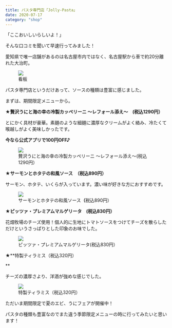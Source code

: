 ```yaml
---
title: パスタ専門店「Jolly-Pasta」
date: 2020-07-17
category: "shop"
---
```


「ここおいしいらしいよ！」

そんな口コミを聞いて早速行ってみました！

愛知県で唯一店舗があるのは名古屋市内ではなく、名古屋駅から車で約20分離れた大治町。

<figure><img src={require("./IMG_1880.jpg")} /><figcaption>看板</figcaption></figure>

パスタ専門店というだけあって、ソースの種類は豊富に感じました。

まずは、期間限定メニューから。<br/>

**★贅沢うにと海の幸の冷製カッペリーニ 〜レフォール添え〜　(税込1290円）**

とにかく具材が豪華。素麺のような細麺に濃厚なクリームがよく絡み、冷たくて喉越しがよく美味しかったです。

**今なら公式アプリで100円OFF♪**

<figure><img src={require("./IMG_1877.jpg")} /><figcaption>贅沢うにと海の幸の冷製カッペリーニ 〜レフォール添え〜(税込1290円）</figcaption></figure>

**★サーモンとホタテの和風ソース　（税込890円）**

サーモン、ホタテ、いくらが入っています。濃い味が好きな方におすすめです。

<figure><img src={require("./IMG_1878.jpg")} /><figcaption>サーモンとホタテの和風ソース<strong>（</strong>税込890円）</figcaption></figure>

**★ピッツァ・プレミアムマルゲリータ　(税込830円）**

花畑牧場のチーズ使用！個人的に生地にトマトソースをつけてチーズを散らしただけというさっぱりとした印象のお味でした。

<figure><img src={require("./IMG_1882.jpg")} /><figcaption>ピッツァ・プレミアムマルゲリータ(税込830円）</figcaption></figure>

★\*\*特製ティラミス（税込320円）<br/>

\*\*

チーズの濃厚さより、洋酒が強めな感じでした。

<figure><img src={require("./IMG_1879.jpg")} /><figcaption>特製ティラミス（税込320円）</figcaption></figure>

ただいま期間限定で夏のエビ、うにフェアが開催中！<br/>

パスタの種類も豊富なのでまた違う季節限定メニューの時に行ってみたいと思います！




